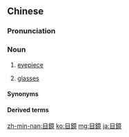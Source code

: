 {{also|目镜}}
==Chinese==
{{zh-forms|s=目镜}}

===Pronunciation===
{{zh-pron
|m=mùjìng
|c=muk6 geng3
|h=pfs=muk-kiang
|mn=kh,qz,tp,xm,zz:ba̍k-kiàⁿ
|mn-t=mag8 gian3
|cat=n
}}

===Noun===
{{zh-noun}}

# [[eyepiece]]
# {{lb|zh|Min Nan|Hakka}} [[glasses]]

====Synonyms====
{{zh-dial|眼鏡}}

====Derived terms====
{{zh-der|目鏡蛇|目鏡仁|烏仁目鏡}}

[[zh-min-nan:目鏡]]
[[ko:目鏡]]
[[mg:目鏡]]
[[ja:目鏡]]